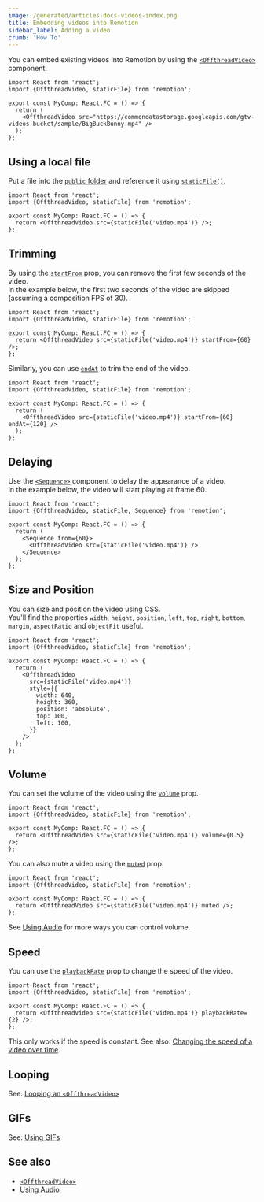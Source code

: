 ```yaml
---
image: /generated/articles-docs-videos-index.png
title: Embedding videos into Remotion
sidebar_label: Adding a video
crumb: 'How To'
---
```


You can embed existing videos into Remotion by using the [`<OffthreadVideo>`](/docs/offthreadvideo) component.

```tsx twoslash
import React from 'react';
import {OffthreadVideo, staticFile} from 'remotion';

export const MyComp: React.FC = () => {
  return (
    <OffthreadVideo src="https://commondatastorage.googleapis.com/gtv-videos-bucket/sample/BigBuckBunny.mp4" />
  );
};
```

## Using a local file

Put a file into the [`public` folder](/docs/terminology/public-dir) and reference it using [`staticFile()`](/docs/staticfile).

```tsx twoslash
import React from 'react';
import {OffthreadVideo, staticFile} from 'remotion';

export const MyComp: React.FC = () => {
  return <OffthreadVideo src={staticFile('video.mp4')} />;
};
```

## Trimming

By using the [`startFrom`](/docs/offthreadvideo#startfrom) prop, you can remove the first few seconds of the video.  
In the example below, the first two seconds of the video are skipped (assuming a composition FPS of 30).

```tsx twoslash
import React from 'react';
import {OffthreadVideo, staticFile} from 'remotion';

export const MyComp: React.FC = () => {
  return <OffthreadVideo src={staticFile('video.mp4')} startFrom={60} />;
};
```

Similarly, you can use [`endAt`](/docs/offthreadvideo#endat) to trim the end of the video.

```tsx twoslash
import React from 'react';
import {OffthreadVideo, staticFile} from 'remotion';

export const MyComp: React.FC = () => {
  return (
    <OffthreadVideo src={staticFile('video.mp4')} startFrom={60} endAt={120} />
  );
};
```

## Delaying

Use the [`<Sequence>`](/docs/sequence) component to delay the appearance of a video.  
In the example below, the video will start playing at frame 60.

```tsx twoslash
import React from 'react';
import {OffthreadVideo, staticFile, Sequence} from 'remotion';

export const MyComp: React.FC = () => {
  return (
    <Sequence from={60}>
      <OffthreadVideo src={staticFile('video.mp4')} />
    </Sequence>
  );
};
```

## Size and Position

You can size and position the video using CSS.  
You'll find the properties `width`, `height`, `position`, `left`, `top`, `right`, `bottom`, `margin`, `aspectRatio` and `objectFit` useful.

```tsx twoslash
import React from 'react';
import {OffthreadVideo, staticFile} from 'remotion';

export const MyComp: React.FC = () => {
  return (
    <OffthreadVideo
      src={staticFile('video.mp4')}
      style={{
        width: 640,
        height: 360,
        position: 'absolute',
        top: 100,
        left: 100,
      }}
    />
  );
};
```

## Volume

You can set the volume of the video using the [`volume`](/docs/offthreadvideo#volume) prop.

```tsx twoslash
import React from 'react';
import {OffthreadVideo, staticFile} from 'remotion';

export const MyComp: React.FC = () => {
  return <OffthreadVideo src={staticFile('video.mp4')} volume={0.5} />;
};
```

You can also mute a video using the [`muted`](/docs/offthreadvideo#muted) prop.

```tsx twoslash
import React from 'react';
import {OffthreadVideo, staticFile} from 'remotion';

export const MyComp: React.FC = () => {
  return <OffthreadVideo src={staticFile('video.mp4')} muted />;
};
```

See [Using Audio](/docs/using-audio#controlling-volume) for more ways you can control volume.

## Speed

You can use the [`playbackRate`](/docs/offthreadvideo#playbackrate) prop to change the speed of the video.

```tsx twoslash
import React from 'react';
import {OffthreadVideo, staticFile} from 'remotion';

export const MyComp: React.FC = () => {
  return <OffthreadVideo src={staticFile('video.mp4')} playbackRate={2} />;
};
```

This only works if the speed is constant. See also: [Changing the speed of a video over time](/docs/miscellaneous/snippets/accelerated-video).

## Looping

See: [Looping an `<OffthreadVideo>`](/docs/offthreadvideo#looping-a-video)

## GIFs

See: [Using GIFs](/docs/gif)

## See also

- [`<OffthreadVideo>`](/docs/offthreadvideo)
- [Using Audio](/docs/using-audio)
